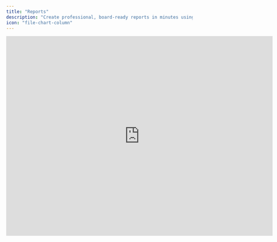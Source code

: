 ```yaml
---
title: "Reports"
description: "Create professional, board-ready reports in minutes using industry-standard templates."
icon: "file-chart-column"
---
```


<iframe width="720" height="540" src="https://www.loom.com/embed/2c6d41189c214b48a73f58e8ff7d07eb?sid=26a12484-21da-411f-ad17-0d7a324e19a8" frameborder="0" webkitallowfullscreen mozallowfullscreen allowfullscreen />

## Overview

Francis provides two powerful reporting options to help you create professional financial presentations: the Month-by-Month Report and the Budget Variance Report. These reports automatically update to reflect your model's current state, ensuring your presentations always show the most accurate data. When you collapse or expand groups in your model, the reports will mirror these display preferences.

## Available Reports

### Budget Variance Report

Access the Budget Variance Report through the Reports view to analyze your financial performance across multiple time periods:

- Last closed month
- Year-to-date
- Full fiscal year

You can also include forecast data to provide stakeholders with updated projections for the remaining fiscal year, helping them understand both historical performance and future outlook.

### Month-by-Month Report

The Month-by-Month Report enables you to:

- Generate comprehensive financial data for up to twelve months
- Display both actual results and forecast projections
- Create a clear overview of your full fiscal year

To enhance your presentations, consider adding charts to highlight key metrics and trends from your model.

For more detailed analysis capabilities, invite stakeholders to join your organization. This grants them access to advanced features like transaction drill-downs, allowing them to explore the data independently while maintaining your preferred view settings.